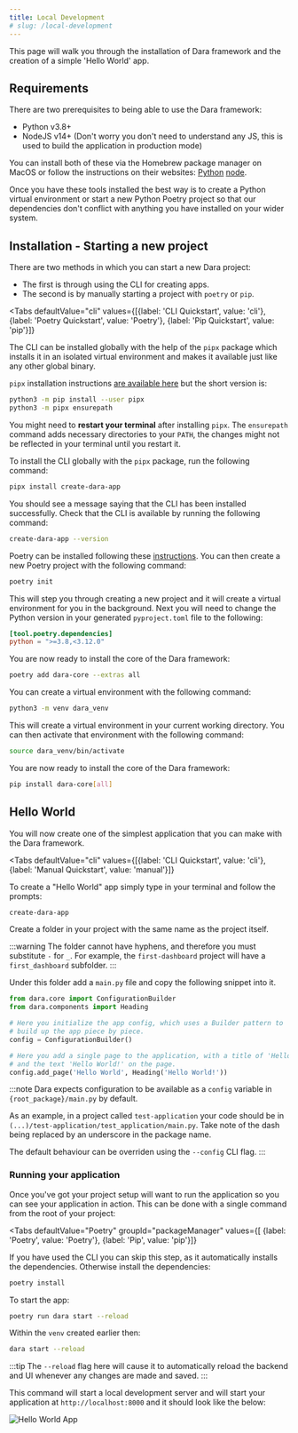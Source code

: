 ```yaml
---
title: Local Development
# slug: /local-development
---
```



This page will walk you through the installation of Dara framework and the creation of a simple 'Hello World' app.

## Requirements

There are two prerequisites to being able to use the Dara framework:

- Python v3.8+
- NodeJS v14+ (Don't worry you don't need to understand any JS, this is used to build the application in production mode)

You can install both of these via the Homebrew package manager on MacOS or follow the instructions on their
websites: [Python](https://www.Python.org/about/gettingstarted/) [node](https://nodejs.org/en/).

Once you have these tools installed the best way is to create a Python virtual environment or start a new
Python Poetry project so that our dependencies don't conflict with anything you have installed on your wider system.

## Installation - Starting a new project

There are two methods in which you can start a new Dara project:

- The first is through using the CLI for creating apps.
- The second is by manually starting a project with `poetry` or `pip`.

<Tabs
    defaultValue="cli"
    values={[{label: 'CLI Quickstart', value: 'cli'}, {label: 'Poetry Quickstart', value: 'Poetry'}, {label: 'Pip Quickstart', value: 'pip'}]}
>
<TabItem value="cli">

The CLI can be installed globally with the help of the `pipx` package which installs it in an isolated virtual environment and makes it available just like any other global binary.

`pipx` installation instructions [are available here](https://pypa.github.io/pipx/installation/) but the short version is:

```bash
python3 -m pip install --user pipx
python3 -m pipx ensurepath
```

You might need to **restart your terminal** after installing `pipx`. The `ensurepath` command adds necessary directories to your `PATH`, the changes might not be reflected in your terminal until you restart it.

To install the CLI globally with the `pipx` package, run the following command:

```bash
pipx install create-dara-app
```

You should see a message saying that the CLI has been installed successfully. Check that the CLI is available by running the following command:

```bash
create-dara-app --version
```

</TabItem>

<TabItem value="Poetry">

Poetry can be installed following these [instructions](https://Python-Poetry.org/docs/basic-usage/). You can
then create a new Poetry project with the following command:

```sh
poetry init
```

This will step you through creating a new project and it will create a virtual environment for you in the
background. Next you will need to change the Python version in your generated `pyproject.toml` file to the following:

```toml
[tool.poetry.dependencies]
python = ">=3.8,<3.12.0"
```

You are now ready to install the core of the Dara framework:

```sh
poetry add dara-core --extras all
```

</TabItem>

<TabItem value="pip">

You can create a virtual environment with the following command:

```sh
python3 -m venv dara_venv
```

This will create a virtual environment in your current working directory. You can then activate that environment with
the following command:

```sh
source dara_venv/bin/activate
```

You are now ready to install the core of the Dara framework:

```sh
pip install dara-core[all]
```

</TabItem>
</Tabs>

## Hello World

You will now create one of the simplest application that you can make with the Dara framework.

<Tabs
    defaultValue="cli"
    values={[{label: 'CLI Quickstart', value: 'cli'}, {label: 'Manual Quickstart', value: 'manual'}]}
>
<TabItem value="cli">

To create a "Hello World" app simply type in your terminal and follow the prompts:

```bash
create-dara-app
```

</TabItem>
<TabItem value="manual">

Create a folder in your project with the same name as the project itself.

:::warning
The folder cannot have hyphens, and therefore you must substitute `-` for `_`. For example, the `first-dashboard` project will have a `first_dashboard` subfolder.
:::

Under this folder add a `main.py` file and copy the following snippet into it.

```python
from dara.core import ConfigurationBuilder
from dara.components import Heading

# Here you initialize the app config, which uses a Builder pattern to
# build up the app piece by piece.
config = ConfigurationBuilder()

# Here you add a single page to the application, with a title of 'Hello World'
# and the text 'Hello World!' on the page.
config.add_page('Hello World', Heading('Hello World!'))
```

:::note
Dara expects configuration to be available as a `config` variable in `{root_package}/main.py` by default.

As an example, in a project called `test-application`
your code should be in `(...)/test-application/test_application/main.py`. Take note of the dash being replaced by an underscore in the package name.

The default behaviour can be overriden using the `--config` CLI flag.
:::

</TabItem>
</Tabs>

### Running your application

Once you've got your project setup will want to run the application so you can see your application in action. This can be done with a single command from the root of your project:

<Tabs
    defaultValue="Poetry"
    groupId="packageManager"
    values={[ {label: 'Poetry', value: 'Poetry'}, {label: 'Pip', value: 'pip'}]}
>

<TabItem value="Poetry">

If you have used the CLI you can skip this step, as it automatically installs the dependencies. Otherwise install the dependencies:

```sh
poetry install
```

To start the app:

```sh
poetry run dara start --reload
```

</TabItem>
<TabItem value="pip">

Within the `venv` created earlier then:

```sh
dara start --reload
```

</TabItem>
</Tabs>

:::tip
The `--reload` flag here will cause it to automatically reload the backend and UI whenever any changes are made and saved.
:::

This command will start a local development server and will start your application at `http://localhost:8000` and it
should look like the below:

![Hello World App](../assets/getting_started/hello_world.png)